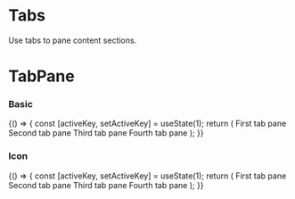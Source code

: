 
<Meta title="Components/Navigation/Tabs" component={Tabs} />

# Tabs

Use tabs to pane content sections.

<ArgsTable of={Tabs} />

# TabPane

<ArgsTable of={TabPane} />

### Basic

<Canvas>
    <Story name="basic">
        {() => {
            const [activeKey, setActiveKey] = useState(1);
            return (
                <Card>
                    <CardTitle title="Card with tabs" />
                    <Tabs activeKey={activeKey} onChange={setActiveKey}>
                        <TabPane tabKey={1} label="First tab">
                            <CardContent>First tab pane</CardContent>
                        </TabPane>
                        <TabPane tabKey={2} label="Second tab">
                            <CardContent>Second tab pane</CardContent>
                        </TabPane>
                        <TabPane tabKey={3} label="Third tab">
                            <CardContent>Third tab pane</CardContent>
                        </TabPane>
                        <TabPane tabKey={4} label="Fourth tab">
                            <CardContent>Fourth tab pane</CardContent>
                        </TabPane>
                    </Tabs>
                </Card>
            );
        }}
    </Story>
</Canvas>

### Icon

<Canvas>
    <Story name="icon">
        {() => {
            const [activeKey, setActiveKey] = useState(1);
            return (
                <Card>
                    <CardTitle title="Card with icon tabs" />
                    <Tabs
                        activeKey={activeKey}
                        onChange={setActiveKey}
                    >
                        <TabPane tabKey={1} label="First tab" icon="rocket">
                            <CardContent>First tab pane</CardContent>
                        </TabPane>
                        <TabPane tabKey={2} label="Second tab" icon="feather">
                            <CardContent>Second tab pane</CardContent>
                        </TabPane>
                        <TabPane tabKey={3} label="Third tab" icon="clock">
                            <CardContent>Third tab pane</CardContent>
                        </TabPane>
                        <TabPane tabKey={4} label="Fourth tab" icon="palette">
                            <CardContent>Fourth tab pane</CardContent>
                        </TabPane>
                    </Tabs>
                </Card>
            );
        }}
    </Story>
</Canvas>

